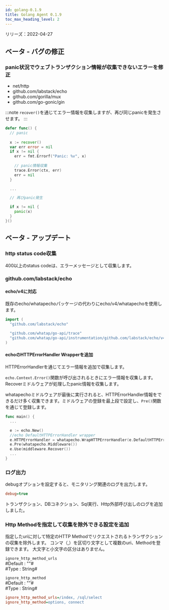 ```yaml
---
id: golang-0.1.9
title: Golang Agent 0.1.9
toc_max_heading_level: 2
---
```



リリーズ：2022-04-27

## ベータ - バグの修正

### panic状況でウェブトランザクション情報が収集できないエラーを修正

-   net/http
-   github.com/labstack/echo
-   github.com/gorilla/mux
-   github.com/go-gonic/gin

:::note
`recover()`を通じてエラー情報を収集しますが、再び同じpanicを発生させます。 
:::

```go title='Golang'
defer func() {
  // panic 
  
  x := recover()
  var err error = nil
  if x != nil {
    err = fmt.Errorf("Panic: %v", x)
    
    // panic情報収集
    trace.Error(ctx, err)
    err = nil
  }

  ...

  // 再びpanic発生

  if x != nil {
    panic(x)
  }
}()
```

## ベータ - アップデート

### http status code収集

400以上のstatus codeは、エラーメッセージとして収集します。

### github.com/labstack/echo

#### echo/v4に対応

既存のecho/whatapechoパッケージの代わりにecho/v4/whatapechoを使用します。 

```go title='Golang'
import (
  "github.com/labstack/echo"
  
  "github.com/whatap/go-api/trace"
  "github.com/whatap/go-api/instrumentation/github.com/labstack/echo/v4/whatapecho"
)
```

#### echoのHTTPErrorHandler Wrapperを追加

HTTPErrorHandlerを通じてエラー情報を追加で収集します。

`echo.Context.Error()`関数が呼び出されるときにエラー情報を収集します。Recoverミドルウェアが処理したpanic情報を収集します。 

whatapechoミドルウェアが最後に実行されると、HTTPErrorHandler情報をできるだけ多く収集できます。ミドルウェアの登録を最上段で設定し、`Pre()`関数を通じて登録します。

```go title='Golang'
func main() {
  ...

  e := echo.New()
  //echo DefaultHTTPErrorHandler wrapper
  e.HTTPErrorHandler = whatapecho.WrapHTTPErrorHandler(e.DefaultHTTPErrorHandler)
  e.Pre(whatapecho.Middleware())
  e.Use(middleware.Recover())
  ...
}
```

### ログ出力

debugオプションを設定すると、モニタリング関連のログを出力します。

```ini
debug=true
```

トランザクション、DBコネクション、Sql実行、Http外部呼び出しのログを追加しました。 

### Http Methodを指定して収集を除外できる設定を追加

指定したuriに対して特定のHTTP Methodでリクエストされるトランザクションの収集を除外します。 コンマ（,）を区切り文字として複数のuri、Methodを登録できます。 大文字と小文字の区分はありません。

`ignore_http_method_urls`\
#Default : ""#\
#Type : String#

`ignore_http_method`\
#Default : ""#\
#Type : String#

```ini
ignore_http_method_urls=/index, /sql/select
ignore_http_method=options, connect
```
